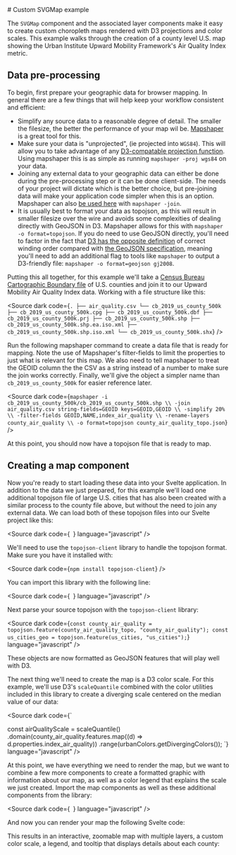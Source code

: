 
<Meta title="Examples/CustomSVGMap"/>
# Custom SVGMap example

The `SVGMap` component and the associated layer components make it easy to create custom choropleth maps rendered with D3 projections and color scales. This example walks through the creation of a county level U.S. map showing the Urban Institute Upward Mobility Framework's Air Quality Index metric.

<Story of={stories.Primary} />

## Data pre-processing

To begin, first prepare your geographic data for browser mapping. In general there are a few things that will help keep your workflow consistent and efficient:
- Simplify any source data to a reasonable degree of detail. The smaller the filesize, the better the performance of your map wil be. [Mapshaper](https://mapshaper.org/) is a great tool for this.
- Make sure your data is "unprojected", (ie projected into `WGS84`). This will allow you to take advantage of any [D3-compatable projection function](https://d3js.org/d3-geo/projection). Using mapshaper this is as simple as running `mapshaper -proj wgs84` on your data.
- Joining any external data to your geographic data can either be done during the pre-processing step or it can be done client-side. The needs of your project will dictate which is the better choice, but pre-joining data will make your application code simpler when this is an option. Mapshaper can also [be used here](https://github.com/mbloch/mapshaper/wiki/Command-Reference#-join) with `mapshaper -join`.
- It is usually best to format your data as topojson, as this will result in smaller filesize over the wire and avoids some complexities of dealing directly with GeoJSON in D3. Mapshaper allows for this with `mapshaper -o format=topojson`. If you do need to use GeoJSON directly, you'll need to factor in the fact that [D3 has the opposite definition](https://observablehq.com/@d3/winding-order?collection=@d3/d3-geo) of correct winding order compared with [the GeoJSON specification](https://macwright.com/2015/03/23/geojson-second-bite#winding), meaning you'll need to add an additional flag to tools like `mapshaper` to output a D3-friendly file: `mapshaper -o format=geojson gj2008`.

Putting this all together, for this example we'll take a [Census Bureau Cartographic Boundary file](https://www.census.gov/geographies/mapping-files/time-series/geo/cartographic-boundary.html) of U.S. counties and join it to our Upward Mobility Air Quality Index data. Working with a file structure like this:


<Source dark code={`
.
├── air_quality.csv
└── cb_2019_us_county_500k
    ├── cb_2019_us_county_500k.cpg
    ├── cb_2019_us_county_500k.dbf
    ├── cb_2019_us_county_500k.prj
    ├── cb_2019_us_county_500k.shp
    ├── cb_2019_us_county_500k.shp.ea.iso.xml
    ├── cb_2019_us_county_500k.shp.iso.xml
    └── cb_2019_us_county_500k.shx
`} />

Run the following mapshaper command to create a data file that is ready for mapping. Note the use of Mapshaper's filter-fields to limit the properties to just what is relevant for this map. We also need to tell mapshaper to treat the GEOID column the the CSV as a string instead of a number to make sure the join works correctly. Finally, we'll give the object a simpler name than `cb_2019_us_county_500k` for easier reference later.

<Source dark code={`
mapshaper -i cb_2019_us_county_500k/cb_2019_us_county_500k.shp \\
  -join air_quality.csv string-fields=GEOID keys=GEOID,GEOID \\
  -simplify 20% \\
  -filter-fields GEOID,NAME,index_air_quality \\
  -rename-layers county_air_quality \\
  -o format=topojson county_air_quality_topo.json
`} />

At this point, you should now have a topojson file that is ready to map.

## Creating a map component

Now you're ready to start loading these data into your Svelte application. In addition to the data we just prepared, for this example we'll load one additional topojson file of large U.S. cities that has also been created with a similar process to the county file above, but without the need to join any external data. We can load both of these topojson files into our Svelte project like this:

<Source dark code={`
`} language="javascript" />

We'll need to use the `topojson-client` library to handle the topojson format. Make sure you have it installed with:

<Source dark code={`
npm install topojson-client
`} />

You can import this library with the following line:

<Source dark code={`
`} language="javascript" />

Next parse your source topojson with the `topojson-client` library:

<Source dark code={`
const county_air_quality = topojson.feature(county_air_quality_topo, "county_air_quality");
const us_cities_geo = topojson.feature(us_cities, "us_cities");
`} language="javascript" />

These objects are now formatted as GeoJSON features that will play well with D3.

The next thing we'll need to create the map is a D3 color scale. For this example, we'll use D3's `scaleQuantile` combined with the color utilities included in this library to create a diverging scale centered on the median value of our data:

<Source dark code={`

const airQualityScale = scaleQuantile()
  .domain(county_air_quality.features.map((d) => d.properties.index_air_quality))
  .range(urbanColors.getDivergingColors());
`} language="javascript" />

At this point, we have everything we need to render the map, but we want to combine a few more components to create a formatted graphic with information about our map, as well as a color legend that explains the scale we just created. Import the map components as well as these additional components from the library:

<Source dark code={`
`} language="javascript" />

And now you can render your map the following Svelte code:

<Source of={stories.Primary} dark language="svelte" />

This results in an interactive, zoomable map with multiple layers, a custom color scale, a legend, and tooltip that displays details about each county:

<Story of={stories.Primary} />

